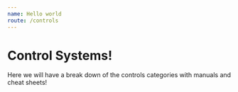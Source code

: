 ```yaml
---
name: Hello world
route: /controls
---
```


# Control Systems!

Here we will have a break down of the controls categories with manuals and cheat sheets!
